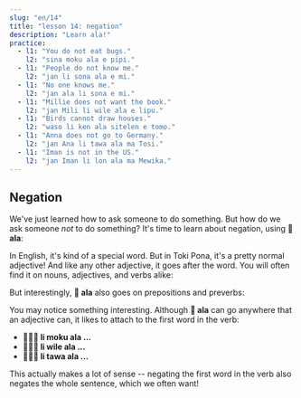 ```yaml
---
slug: "en/14"
title: "lesson 14: negation"
description: "Learn ala!"
practice:
  - l1: "You do not eat bugs."
    l2: "sina moku ala e pipi."
  - l1: "People do not know me."
    l2: "jan li sona ala e mi."
  - l1: "No one knows me."
    l2: "jan ala li sona e mi."
  - l1: "Millie does not want the book."
    l2: "jan Mili li wile ala e lipu."
  - l1: "Birds cannot draw houses."
    l2: "waso li ken ala sitelen e tomo."
  - l1: "Anna does not go to Germany."
    l2: "jan Ana li tawa ala ma Tosi."
  - l1: "Iman is not in the US."
    l2: "jan Iman li lon ala ma Mewika."
---
```



## Negation

We've just learned how to ask someone to do something. But how do we ask someone *not* to do something? It's time to learn about negation, using **󱤂 ala**:

<List>
  <Word sl="ala" m="not" />
</List>

In English, it's kind of a special word. But in Toki Pona, it's a pretty normal adjective! And like any other adjective, it goes after the word. You will often find it on nouns, adjectives, and verbs alike:

<List>
  <Word sl="jan ala" m="no person, not a person" />
  <Sentence sl="jan ala li wile utala." m="No person wants to fight." />
  <Word sl="suli ala" m="not big, not important" />
  <Sentence sl="ni li suli ala tawa mi." m="This is not important to me." />
  <Word sl="moku ala" m="not to eat" />
  <Sentence sl="pipi li moku ala e soweli." m="Bugs do not eat animals." />
</List>

But interestingly, **󱤂 ala** also goes on prepositions and preverbs:

<List>
  <Word sl="wile ala" m="to not want to ..." />
  <Sentence sl="sina wile ala moku e suwi." m="You do not want to eat sweets." />
  <Word sl="tawa ala" m="to not go to ..., not towards ..." />
  <Sentence sl="pipi li tawa ala kasi." m="The bug does not go to the plant." />
</List>

You may notice something interesting. Although **󱤂 ala** can go anywhere that an adjective can, it likes to attach to the first word in the verb:
* **󱤧󱤶󱤂 li moku ala ...**
* **󱤧󱥷󱤂 li wile ala ...**
* **󱤧󱥩󱤂 li tawa ala ...**

This actually makes a lot of sense -- negating the first word in the verb also negates the whole sentence, which we often want!

<Practice exercises={frontmatter.practice} client:load />
